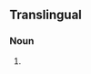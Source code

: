 ==Translingual==
{{wikipedia}}
{{wikispecies}}
{{rfimage}}
===Noun===
{{taxoninfl|i=1|g=f|head=[[Euphausia]] {{epilang|superbus|superba|la}}}}

# {{taxon|species|genus|Euphasia|the [[Antarctic krill]], the most abundant species of [[krill]], marine [[crustacean]] [[plankton]], food for [[whale]]s, [[penguin]]s, fish, seals and birds, and keystone organism of the Antarctic ecosystem}}